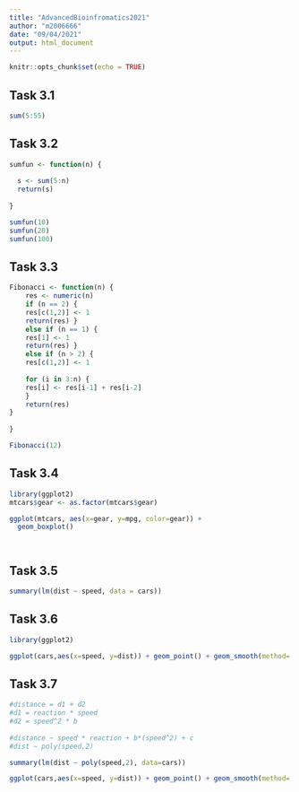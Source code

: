 ---
title: "AdvancedBioinfromatics2021"
author: "m2006666"
date: "09/04/2021"
output: html_document
---

```{r setup, include=FALSE}
knitr::opts_chunk$set(echo = TRUE)
```




## Task 3.1

```{r, echo=FALSE}

sum(5:55)
```
## Task 3.2

```{r, echo=FALSE}

sumfun <- function(n) {
  
  s <- sum(5:n)
  return(s)
  
} 

sumfun(10)
sumfun(20)
sumfun(100)

```

## Task 3.3
```{r, echo=FALSE}
Fibonacci <- function(n) {
    res <- numeric(n)
    if (n == 2) {
    res[c(1,2)] <- 1
    return(res) }
    else if (n == 1) {
    res[1] <- 1
    return(res) }
    else if (n > 2) {
    res[c(1,2)] <- 1
    
    for (i in 3:n) {
    res[i] <- res[i-1] + res[i-2]
    }
    return(res)
}
    
}

Fibonacci(12)

```




## Task 3.4



```{r mtcars, echo=FALSE}
library(ggplot2)
mtcars$gear <- as.factor(mtcars$gear)

ggplot(mtcars, aes(x=gear, y=mpg, color=gear)) +
  geom_boxplot()




```
## Task 3.5
```{r cars, echo=FALSE}
summary(lm(dist ~ speed, data = cars))

```


## Task 3.6
```{r cars2, echo=FALSE}
library(ggplot2)

ggplot(cars,aes(x=speed, y=dist)) + geom_point() + geom_smooth(method='lm', formula= y~x)

```


## Task 3.7
``` {r cars3, echo=FALSE}
#distance = d1 + d2
#d1 = reaction * speed
#d2 = speed^2 * b
 
#distance ~ speed * reaction + b*(speed^2) + c
#dist ~ poly(speed,2)

summary(lm(dist ~ poly(speed,2), data=cars))

ggplot(cars,aes(x=speed, y=dist)) + geom_point() + geom_smooth(method='lm', formula= y~poly(x,2))
```

